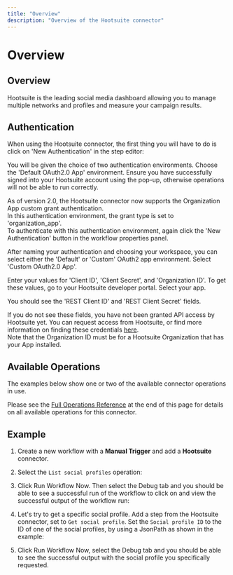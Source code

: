 ```yaml
---
title: "Overview"
description: "Overview of the Hootsuite connector"
---
```


# Overview

## Overview

Hootsuite is the leading social media dashboard allowing you to manage multiple networks and profiles and measure your campaign results.

## Authentication

When using the Hootsuite connector, the first thing you will have to do is click on 'New Authentication' in the step editor:

You will be given the choice of two authentication environments. Choose the 'Default OAuth2.0 App' environment. Ensure you have successfully signed into your Hootsuite account using the pop-up, otherwise operations will not be able to run correctly.

As of version 2.0, the Hootsuite connector now supports the Organization App custom grant authentication.<br/>In this authentication environment, the grant type is set to 'organization_app'.<br/>To authenticate with this authentication environment, again click the 'New Authentication' button in the workflow properties panel.

After naming your authentication and choosing your workspace, you can select either the 'Default' or 'Custom' OAuth2 app environment. Select 'Custom OAuth2.0 App'.

Enter your values for 'Client ID', 'Client Secret', and 'Organization ID'. To get these values, go to your Hootsuite developer portal. Select your app.

You should see the 'REST Client ID' and 'REST Client Secret' fields.

If you do not see these fields, you have not been granted API access by Hootsuite yet. You can request access from Hootsuite, or find more information on finding these credentials [here](https://developer.hootsuite.com/docs/getting-started-with-the-rest-api).<br/>Note that the Organization ID must be for a Hootsuite Organization that has your App installed.

## Available Operations

The examples below show one or two of the available connector operations in use.

Please see the [Full Operations Reference](#operationsFull) at the end of this page for details on all available operations for this connector.

## Example

1. Create a new workflow with a **Manual Trigger** and add a **Hootsuite** connector.

1. Select the `List social profiles` operation:

1. Click Run Workflow Now. Then select the Debug tab and you should be able to see a successful run of the workflow to click on and view the successful output of the workflow run:

1. Let's try to get a specific social profile. Add a step from the Hootsuite connector, set to `Get social profile`. Set the `Social profile ID` to the ID of one of the social profiles, by using a JsonPath as shown in the example:

1. Click Run Workflow Now, select the Debug tab and you should be able to see the successful output with the social profile you specifically requested.
